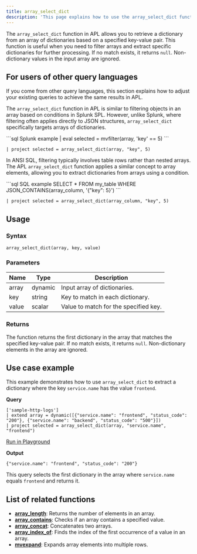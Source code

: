 ```yaml
---
title: array_select_dict
description: 'This page explains how to use the array_select_dict function in APL.'
---
```


The `array_select_dict` function in APL allows you to retrieve a dictionary from an array of dictionaries based on a specified key-value pair. This function is useful when you need to filter arrays and extract specific dictionaries for further processing. If no match exists, it returns `null`. Non-dictionary values in the input array are ignored.

## For users of other query languages

If you come from other query languages, this section explains how to adjust your existing queries to achieve the same results in APL.

<AccordionGroup>
<Accordion title="Splunk SPL users">

The `array_select_dict` function in APL is similar to filtering objects in an array based on conditions in Splunk SPL. However, unlike Splunk, where filtering often applies directly to JSON structures, `array_select_dict` specifically targets arrays of dictionaries.

<CodeGroup>
```sql Splunk example
| eval selected = mvfilter(array, 'key' == 5)
```

```kusto APL equivalent
| project selected = array_select_dict(array, "key", 5)
```
</CodeGroup>

</Accordion>
<Accordion title="ANSI SQL users">

In ANSI SQL, filtering typically involves table rows rather than nested arrays. The APL `array_select_dict` function applies a similar concept to array elements, allowing you to extract dictionaries from arrays using a condition.

<CodeGroup>
```sql SQL example
SELECT *
FROM my_table
WHERE JSON_CONTAINS(array_column, '{"key": 5}')
```

```kusto APL equivalent
| project selected = array_select_dict(array_column, "key", 5)
```
</CodeGroup>

</Accordion>
</AccordionGroup>

## Usage

### Syntax

```kusto
array_select_dict(array, key, value)
```

### Parameters

| Name   | Type     | Description                                   |
|--------|----------|-----------------------------------------------|
| array  | dynamic  | Input array of dictionaries.                 |
| key    | string   | Key to match in each dictionary.             |
| value  | scalar   | Value to match for the specified key.         |

### Returns

The function returns the first dictionary in the array that matches the specified key-value pair. If no match exists, it returns `null`. Non-dictionary elements in the array are ignored.

## Use case example

This example demonstrates how to use `array_select_dict` to extract a dictionary where the key `service.name` has the value `frontend`.

**Query**

```kusto
['sample-http-logs']
| extend array = dynamic([{"service.name": "frontend", "status_code": "200"}, {"service.name": "backend", "status_code": "500"}])
| project selected = array_select_dict(array, "service.name", "frontend")
```

[Run in Playground](https://play.axiom.co/axiom-play-qf1k/explorer?initForm=%7B%22apl%22%3A%22%5B'sample-http-logs'%5D%20%7C%20extend%20array%20%3D%20dynamic(%5B%7B'service.name'%3A%20'frontend'%2C%20'status_code'%3A%20'200'%7D%2C%20%7B'service.name'%3A%20'backend'%2C%20'status_code'%3A%20'500'%7D%5D)%20%7C%20project%20selected%20%3D%20array_select_dict(array%2C%20'service.name'%2C%20'frontend')%22%7D)

**Output**

`{"service.name": "frontend", "status_code": "200"}`

This query selects the first dictionary in the array where `service.name` equals `frontend` and returns it.

## List of related functions

- [**array_length**](/apl/array-functions/array_length-function): Returns the number of elements in an array.
- [**array_contains**](/apl/array-functions/array_contains-function): Checks if an array contains a specified value.
- [**array_concat**](/apl/array-functions/array_concat-function): Concatenates two arrays.
- [**array_index_of**](/apl/array-functions/array_index_of-function): Finds the index of the first occurrence of a value in an array.
- [**mvexpand**](/apl/array-functions/mvexpand-function): Expands array elements into multiple rows.